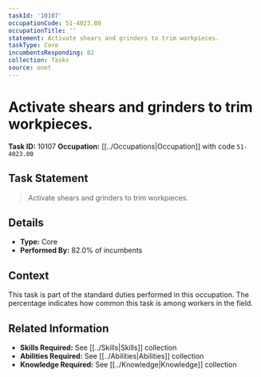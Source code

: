 ```yaml
---
taskId: '10107'
occupationCode: 51-4023.00
occupationTitle: ''
statement: Activate shears and grinders to trim workpieces.
taskType: Core
incumbentsResponding: 82
collection: Tasks
source: onet
---
```

# Activate shears and grinders to trim workpieces.

**Task ID:** 10107
**Occupation:** [[../Occupations|Occupation]] with code `51-4023.00`

## Task Statement

> Activate shears and grinders to trim workpieces.

## Details

- **Type:** Core
- **Performed By:** 82.0% of incumbents

## Context

This task is part of the standard duties performed in this occupation. The percentage indicates how common this task is among workers in the field.

## Related Information

- **Skills Required:** See [[../Skills|Skills]] collection
- **Abilities Required:** See [[../Abilities|Abilities]] collection
- **Knowledge Required:** See [[../Knowledge|Knowledge]] collection
